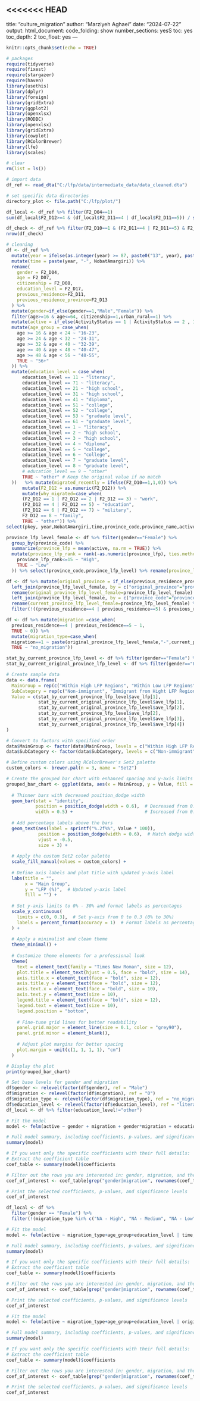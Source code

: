 <<<<<<< HEAD
---
  title: "culture_migration"
author: "Marziyeh Aghaei"
date: "2024-07-22"
output:
  html_document: 
  code_folding: show
   number_sections: yesS
   toc: yes
   toc_depth: 2
   toc_float: yes
---
```{r setup, include = FALSE}
knitr::opts_chunk$set(echo = TRUE)
```
```{r,message = FALSE}
# packages
require(tidyverse)
require(fixest)
require(stargazer)
require(haven)
library(usethis)
library(dplyr)
library(foreign)
library(gridExtra)
library(ggplot2)
library(openxlsx)
library(RODBC)
library(openxlsx)
library(gridExtra)
library(cowplot)
library(RColorBrewer)
library(lfe)
library(scales)

# clear
rm(list = ls())

# import data
df_ref <- read_dta("C:/lfp/data/intermediate_data/data_cleaned.dta")

# set specific data directories
directory_plot <- file.path("C:/lfp/plot/")
```
```{r}
df_local <- df_ref %>% filter(F2_D04==1)
sum(df_local$F2_D12>=4 & (df_local$F2_D11==4 | df_local$F2_D11==5)) / sum((df_local$F2_D11==4 | df_local$F2_D11==5))
```
```{r}
df_check <- df_ref %>% filter(F2_D10==1 & (F2_D11==4 | F2_D11==5) & F2_D04==2 & F2_D07>=16 & F2_D07<=64) 
nrow(df_check)
```
```{r}
# cleaning
df <- df_ref %>%
  mutate(year = ifelse(as.integer(year) >= 87, paste0("13", year), paste0("14", year))) %>%
  mutate(time = paste(year, "-", NobatAmargiri)) %>%
  rename(
    gender = F2_D04,
    age = F2_D07,
    citizenship = F2_D08,
    education_level = F2_D17,
    previous_residence=F2_D11,
    previous_residence_province=F2_D13
  ) %>% 
  mutate(gender=if_else(gender==1,"Male","Female")) %>%
  filter(age>=16 & age<=64, citizenship==1,urban_rural==1) %>%
  mutate(active = if_else(ActivityStatus == 1 | ActivityStatus == 2 , 1, 0)) %>%
  mutate(age_group = case_when(
    age >= 16 & age < 24 ~ "16-23",
    age >= 24 & age < 32 ~ "24-31",
    age >= 32 & age < 40 ~ "32-39",
    age >= 40 & age < 48 ~ "40-47",
    age >= 48 & age < 56 ~ "48-55",
    TRUE ~ "56+"
  )) %>%
  mutate(education_level = case_when(
      education_level == 11 ~ "literacy",
      education_level == 71 ~ "literacy",
      education_level == 21 ~ "high school",
      education_level == 31 ~ "high school",
      education_level == 41 ~ "diploma",
      education_level == 51 ~ "college",
      education_level == 52 ~ "college",
      education_level == 53 ~ "graduate level",
      education_level == 61 ~ "graduate level",
      education_level == 1 ~ "literacy",
      education_level == 2 ~ "high school",
      education_level == 3 ~ "high school",
      education_level == 4 ~ "diploma",
      education_level == 5 ~ "college",
      education_level == 6 ~ "college",
      education_level == 7 ~ "graduate level",
      education_level == 8 ~ "graduate level",
      # education_level == 9 ~ "other"
      TRUE ~ "other" # Keep the original value if no match
  ))   %>% mutate(migrated_recently = ifelse(F2_D10==1,1,0)) %>% 
      mutate(F2_D12 = as.numeric(F2_D12)) %>%
      mutate(why_migrated=case_when(
      (F2_D12 == 1 | F2_D12 == 2 | F2_D12 == 3) ~ "work",
      (F2_D12 == 4 | F2_D12 == 5) ~ "education",
      (F2_D12 == 6 | F2_D12 == 7) ~ "military",
      F2_D12 == 8 ~ "family",
      TRUE ~ "other")) %>%
select(pkey, year,NobatAmargiri,time,province_code,province_name,active,age_group,education_level,gender,previous_residence,previous_residence_province,why_migrated,active,age_group,IW_Yearly, ActivityStatus , sample_number, family_number, migrated_recently)
```

```{r}
province_lfp_level_female <- df %>% filter(gender=="Female") %>%
  group_by(province_code) %>%
  summarize(province_lfp = mean(active, na.rm = TRUE)) %>%
  mutate(province_lfp_rank = rank(-as.numeric(province_lfp), ties.method = "first")) %>% mutate(province_lfp_level=case_when(
    province_lfp_rank<=15 ~ "High",
    TRUE ~ "Low"
  )) %>% select(province_code,province_lfp_level) %>% rename(province_lfp_level_female=province_lfp_level)
```
```{r}
df <- df %>% mutate(original_province = if_else(previous_residence_province=="",province_code,previous_residence_province)) %>%
  left_join(province_lfp_level_female, by = c("original_province"="province_code")) %>% 
  rename(original_province_lfp_level_female=province_lfp_level_female) %>% 
  left_join(province_lfp_level_female, by = c("province_code"="province_code")) %>% 
  rename(current_province_lfp_level_female=province_lfp_level_female) %>% 
  filter(!((previous_residence==4 | previous_residence==5) & previous_residence_province==""))
```
```{r}
df <- df %>% mutate(migration =case_when(
  previous_residence==4 | previous_residence==5 ~ 1,
  TRUE ~ 0)) %>% 
  mutate(migration_type=case_when(
  migration==1 ~ paste(original_province_lfp_level_female,"-",current_province_lfp_level_female),
  TRUE ~ "no_migration"))
```

```{r}
stat_by_current_province_lfp_level <- df %>% filter(gender=="Female") %>% group_by(current_province_lfp_level_female) %>% summarize(ave_lfp=mean(active))
stat_by_current_original_province_lfp_level <- df %>% filter(gender=="Female") %>% filter(previous_residence==4 | previous_residence==5) %>% filter(why_migrated==8) %>% filter(!is.na(current_province_lfp_level_female) & !is.na(original_province_lfp_level_female)) %>% group_by(current_province_lfp_level_female,original_province_lfp_level_female) %>% summarize(ave_lfp=mean(active,na.rm=TRUE))
```
```{r}
# Create sample data
data <- data.frame(
  MainGroup = rep(c("Within High LFP Regions", "Within Low LFP Regions"), each = 3),
  SubCategory = rep(c("Non-immigrant", "Immigrant from Hight LFP Regions", "Immigrant from Low LFP Regions"), times = 2),
  Value = c(stat_by_current_province_lfp_level$ave_lfp[1],
            stat_by_current_original_province_lfp_level$ave_lfp[1],
            stat_by_current_original_province_lfp_level$ave_lfp[2],
            stat_by_current_province_lfp_level$ave_lfp[2],
            stat_by_current_original_province_lfp_level$ave_lfp[3],
            stat_by_current_original_province_lfp_level$ave_lfp[4])
)

# Convert to factors with specified order
data$MainGroup <- factor(data$MainGroup, levels = c("Within High LFP Regions", "Within Low LFP Regions"))
data$SubCategory <- factor(data$SubCategory, levels = c("Non-immigrant", "Immigrant from Hight LFP Regions", "Immigrant from Low LFP Regions"))

# Define custom colors using RColorBrewer's Set2 palette
custom_colors <- brewer.pal(n = 3, name = "Set2")

# Create the grouped bar chart with enhanced spacing and y-axis limits
grouped_bar_chart <- ggplot(data, aes(x = MainGroup, y = Value, fill = SubCategory)) +
  
  # Thinner bars with decreased position_dodge width
  geom_bar(stat = "identity", 
           position = position_dodge(width = 0.6),  # Decreased from 0.8 to 0.6
           width = 0.5) +                           # Increased from 0.4 to 0.5 for better visibility
  
  # Add percentage labels above the bars
  geom_text(aes(label = sprintf("%.2f%%", Value * 100)),
            position = position_dodge(width = 0.6),  # Match dodge width to geom_bar
            vjust = -0.5,
            size = 3) +
  
  # Apply the custom Set2 color palette
  scale_fill_manual(values = custom_colors) +
  
  # Define axis labels and plot title with updated y-axis label
  labs(title = "",
       x = "Main Group",
       y = "LFP (%)",  # Updated y-axis label
       fill = "") +
  
  # Set y-axis limits to 0% - 30% and format labels as percentages
  scale_y_continuous(
    limits = c(0, 0.3),  # Set y-axis from 0 to 0.3 (0% to 30%)
    labels = percent_format(accuracy = 1)  # Format labels as percentages with no decimal places
  ) +
  
  # Apply a minimalist and clean theme
  theme_minimal() +
  
  # Customize theme elements for a professional look
  theme(
    text = element_text(family = "Times New Roman", size = 12),
    plot.title = element_text(hjust = 0.5, face = "bold", size = 14),
    axis.title.x = element_text(face = "bold", size = 12),
    axis.title.y = element_text(face = "bold", size = 12),
    axis.text.x = element_text(face = "bold", size = 10),
    axis.text.y = element_text(size = 10),
    legend.title = element_text(face = "bold", size = 12),
    legend.text = element_text(size = 10),
    legend.position = "bottom",
    
    # Fine-tune grid lines for better readability
    panel.grid.major = element_line(size = 0.1, color = "grey90"),
    panel.grid.minor = element_blank(),
    
    # Adjust plot margins for better spacing
    plot.margin = unit(c(1, 1, 1, 1), "cm")
  )

# Display the plot
print(grouped_bar_chart)
```
```{r}
# Set base levels for gender and migration
df$gender <- relevel(factor(df$gender), ref = "Male")
df$migration <- relevel(factor(df$migration), ref = "0")
df$migration_type <- relevel(factor(df$migration_type), ref = "no_migration")
df$education_level <- relevel(factor(df$education_level), ref = "literacy")
df_local <- df %>% filter(education_level!="other")

# Fit the model
model <- felm(active ~ gender + migration + gender*migration + education_level + age_group | province_code + time, data = df_local)

# Full model summary, including coefficients, p-values, and significance stars
summary(model)

# If you want only the specific coefficients with their full details:
# Extract the coefficient table
coef_table <- summary(model)$coefficients

# Filter out the rows you are interested in: gender, migration, and their interaction
coef_of_interest <- coef_table[grep("gender|migration", rownames(coef_table)), ]

# Print the selected coefficients, p-values, and significance levels
coef_of_interest

```
```{r}
df_local <- df %>% 
  filter(gender == "Female") %>% 
  filter(!(migration_type %in% c("NA - High", "NA - Medium", "NA - Low"))) 

# Fit the model
model <- felm(active ~ migration_type+age_group+education_level | time, data = df_local)

# Full model summary, including coefficients, p-values, and significance stars
summary(model)

# If you want only the specific coefficients with their full details:
# Extract the coefficient table
coef_table <- summary(model)$coefficients

# Filter out the rows you are interested in: gender, migration, and their interaction
coef_of_interest <- coef_table[grep("gender|migration", rownames(coef_table)), ]

# Print the selected coefficients, p-values, and significance levels
coef_of_interest
```
```{r}
# Fit the model
model <- felm(active ~ migration_type+age_group+education_level | original_province+ time, data = df_local)

# Full model summary, including coefficients, p-values, and significance stars
summary(model)

# If you want only the specific coefficients with their full details:
# Extract the coefficient table
coef_table <- summary(model)$coefficients

# Filter out the rows you are interested in: gender, migration, and their interaction
coef_of_interest <- coef_table[grep("gender|migration", rownames(coef_table)), ]

# Print the selected coefficients, p-values, and significance levels
coef_of_interest
```